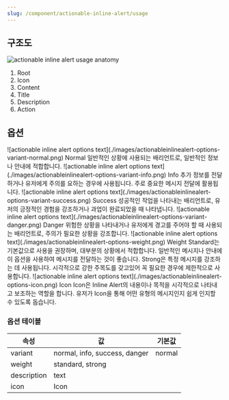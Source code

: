 ```yaml
---
slug: /component/actionable-inline-alert/usage
---
```


## 구조도

<Anatomy>![actionable inline alert usage anatomy](./images/anatomy.png)</Anatomy>

1. Root
2. Icon
3. Content
4. Title
5. Description
6. Action


## 옵션

<HalfCard>
  <HalfCardImageCell>
    ![actionable inline alert options text](./images/actionableinlinealert-options-variant-normal.png)
  </HalfCardImageCell>
  <HalfCardDescriptionCell>
    <HalfCardDescriptionTitle>Normal</HalfCardDescriptionTitle>
    <HalfCardDescription>
      일반적인 상황에 사용되는 배리언트로, 일반적인 정보나 안내에 적합합니다.
    </HalfCardDescription>
  </HalfCardDescriptionCell>
</HalfCard>

<HalfCard>
  <HalfCardImageCell>
    ![actionable inline alert options text](./images/actionableinlinealert-options-variant-info.png)
  </HalfCardImageCell>
  <HalfCardDescriptionCell>
    <HalfCardDescriptionTitle>Info</HalfCardDescriptionTitle>
    <HalfCardDescription>
      추가 정보를 전달하거나 유저에게 주의를 요하는 경우에 사용됩니다. 주로 중요한 메시지 전달에 활용됩니다.
    </HalfCardDescription>
  </HalfCardDescriptionCell>
</HalfCard>

<HalfCard>
  <HalfCardImageCell>
    ![actionable inline alert options text](./images/actionableinlinealert-options-variant-success.png)
  </HalfCardImageCell>
  <HalfCardDescriptionCell>
    <HalfCardDescriptionTitle>Success</HalfCardDescriptionTitle>
    <HalfCardDescription>
      성공적인 작업을 나타내는 배리언트로, 유저의 긍정적인 경험을 강조하거나 과업이 완료되었을 때 나타냅니다.
    </HalfCardDescription>
  </HalfCardDescriptionCell>
</HalfCard>

<HalfCard>
  <HalfCardImageCell>
    ![actionable inline alert options text](./images/actionableinlinealert-options-variant-danger.png)
  </HalfCardImageCell>
  <HalfCardDescriptionCell>
    <HalfCardDescriptionTitle>Danger</HalfCardDescriptionTitle>
    <HalfCardDescription>
      위험한 상황을 나타내거나 유저에게 경고를 주어야 할 때 사용되는 배리언트로, 주의가 필요한 상황을 강조합니다.
    </HalfCardDescription>
  </HalfCardDescriptionCell>
</HalfCard>

<HalfCard>
  <HalfCardImageCell>
    ![actionable inline alert options text](./images/actionableinlinealert-options-weight.png)
  </HalfCardImageCell>
  <HalfCardDescriptionCell>
    <HalfCardDescriptionTitle>Weight</HalfCardDescriptionTitle>
    <HalfCardDescription>
      Standard는 기본값으로 사용을 권장하며, 대부분의 상황에서 적합합니다. 일반적인 메시지나 안내에 이 옵션을 사용하여 메시지를 전달하는 것이 좋습니다. Strong은 특정 메시지를 강조하는 데 사용됩니다. 시각적으로 강한 주목도를 갖고있어 꼭 필요한 경우에 제한적으로 사용합니다.
    </HalfCardDescription>
  </HalfCardDescriptionCell>
</HalfCard>

<HalfCard>
  <HalfCardImageCell>
    ![actionable inline alert options text](./images/actionableinlinealert-options-icon.png)
  </HalfCardImageCell>
  <HalfCardDescriptionCell>
    <HalfCardDescriptionTitle>Icon</HalfCardDescriptionTitle>
    <HalfCardDescription>
      Icon은 Inline Alert의 내용이나 목적을 시각적으로 나타내고 보조하는 역할을 합니다. 유저가 Icon을 통해 어떤 유형의 메시지인지 쉽게 인지할 수 있도록 돕습니다.
    </HalfCardDescription>
  </HalfCardDescriptionCell>
</HalfCard>

### 옵션 테이블

| 속성        | 값                                     | 기본값 |
| ----------- | -------------------------------------- | ------ |
| variant     | normal, info, success, danger | normal |
| weight       | standard, strong                                   |        |
| description | text                                   |        |
| icon        | Icon                                   |        |